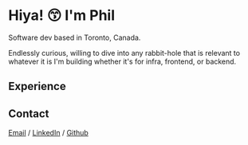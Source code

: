 <h1 class="text-3xl">Hiya! 😙 I'm Phil</h1>
<Break />

<About>
  Software dev based in Toronto, Canada.

  Endlessly curious, willing to dive into any rabbit-hole that is relevant to whatever it is I'm building whether it's for infra, frontend, or backend.

</About>
<Break />

## Experience
<Experience />

<Break />

## Contact
[Email](mailto:philip.h.chan.94@gmail.com?subject=HEY%20PLS%20TALK%20TO%20ME%20IM%20LONELY) / [LinkedIn](https://www.linkedin.com/in/philip-chan-aa859b143/) / [Github](https://github.com/hungrypc)

